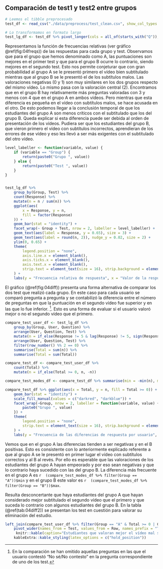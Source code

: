 ## Comparación de test1 y test2 entre grupos

```{r, echo=FALSE, include=FALSE}
# Leemos el tibble preprocesado
test_df <- read_csv("./data/preprocess/test_clean.csv", show_col_types = FALSE)

# Lo transformamos en formato largo
test_lg_df <- test_df %>% pivot_longer(cols = all_of(starts_with("Q")), names_to = "Question", values_to = "Response")
```

Representamos la función de frecuencias relativas (ver gráfico \@ref(fig:04freqs)) de las respuestas para cada grupo y test. Observamos que para el grupo que hemos denominado como A, las puntuaciones son mejores en el primer test y que para el grupo B ocurre lo contrario, siendo mejores en el segundo test. Esto nos permite conjeturar que con gran probabilidad al grupo A se le presentó primero el vídeo bien subtitulado mientras que al grupo B se le presentó el de los subtítulos malos.
Las valoraciones negativas  (0 y 1) son muy similares en los dos grupos respecto del mismo vídeo. Lo mismo pasa con la valoración central (2). Encontramos que en el grupo B hay relativamente más preguntas valoradas con 3 y menos con 4 que en el grupo A en ambos vídeos. Pero mientras que esta diferencia es pequeña en el vídeo con subtítulos malos, se hace acusada en el otro. De esto podemos llegar a la conclusión temporal de que los estudiantes del grupo A son menos críticos con el subtitulado que los del grupo B. Queda explicar si esta diferencia puede ser debida al orden de presentación de los vídeos. Pudiera ser que los estudiantes del grupo B, que vieron primero el vídeo con subtítulos incorrectos, aprendieran de los errores de ese vídeo y eso les llevó a ser más exigentes con el subtitulado del otro vídeo.


```{r 04freqs, out.width="90%", echo=FALSE, fig.cap = "Frecuencias relativas de las respuestas al test."}

level_labeller <- function(variable, value) {
    if (variable == "Group") {
        return(paste0("Grupo ", value))
    } else {
        return(paste0("Test ", value))
    }
}


test_lg_df %>%
    group_by(Group, Test) %>%
    count(Response) %>%
    mutate(n = n / sum(n)) %>%
    ggplot(aes(
        x = Response, y = n,
        fill = factor(Response)
    )) +
    geom_bar(stat = "identity") +
    facet_wrap(~ Group + Test, nrow = 2, labeller = level_labeller) +
    geom_text(aes(label = Response, y = 0.65), size = 3) +
    geom_text(aes(label = round(n, 2)), nudge_y = 0.02, size = 2) +
    ylim(0, 0.65) +
    theme(
        legend.position = "none",
        axis.line.x = element_blank(),
        axis.ticks.x = element_blank(),
        axis.text.x = element_blank(),
        strip.text = element_text(size = 16), strip.background = element_blank()
    ) +
    labs(y = "Frecuencia relativa de respuesta", x = "Valor de la respuesta")
```


El gráfico (\@ref(fig:04diff)) presenta una forma alternativa de comparar los dos test que realizó cada grupo. En este caso para cada usuario se comparó pregunta a pregunta y se contabilizó la diferencia entre el número de preguntas en que la puntuación en el segundo vídeo fue superior y en las que lo fue inferior.
^[En la comparación se han omitido aquellas preguntas en las que el usuario contestó "No sé/No contesto" en la pregunta correspondiente de uno de los test.]. Esto es una forma de evaluar si el usuario valoró mejor o no el segundo vídeo que el primero.


```{r 04diff, out.width="90%", fig.pos="h", echo=FALSE, fig.cap = "Frecuencias absolutas de las diferencias en las respuestas por usuario y grupo."}

compare_test_user_df <- test_lg_df %>%
    group_by(Group, User, Question) %>%
    arrange(User, Question, Test) %>%
    mutate(n = if_else(Response != 5 & lag(Response) != 5, sign(Response - lag(Response)), 0)) %>%
    arrange(User, Question, Test) %>%
    filter(row_number() %% 2 == 0) %>%
    summarise(Total = sum(n)) %>%
    summarise(Total = sum(Total))

compare_test_df <- compare_test_user_df %>%
    count(Total) %>%
    mutate(n = if_else(Total >= 0, n, -n))

compare_test_modes_df <- compare_test_df %>% summarise(min = -min(n), max = max(n))

compare_test_df %>% ggplot(aes(x = Total, y = n, fill = Total >= 0)) +
    geom_bar(stat = "identity") +
    scale_fill_manual(values = c("darkred", "darkblue")) +
    facet_wrap(~Group, nrow = 2, labeller = function(variable, value) {
        paste0("Grupo ", value)
    }) +
    theme(
        legend.position = "none",
        strip.text = element_text(size = 16), strip.background = element_blank()
    ) +
    labs(y = "Frecuencia de las diferencias de respuesta por usuario", x = "Valor de las diferencias entre respuestas")

```

Vemos que en el grupo A las diferencias tienden a ser negativas y en el B positivas. Esto es consistente con lo anteriormente explicado referente a que al grupo A se le presentó en primer lugar el vídeo con subtítulos correctos y al B al revés. Por ello es esperable que las valoraciones de los estudiantes del grupo A hayan empeorado y por eso sean negativas y que lo contrario haya sucedido con las del grupo B. La diferencia más frecuente en el grupo A es `r 
(compare_test_modes_df %>% filter(Group == "A"))$min` y en el grupo B este valor es `r 
(compare_test_modes_df %>% filter(Group == "B"))$max`.

Resulta desconcertante que haya estudiantes del grupo A que hayan considerado mejor subtitulado el segundo vídeo que el primero y que suceda lo contrario con algunos estudiantes del grupo B. En la tabla (\@ref(tab:04diff2)) se presentan los test en cuestión para valorar su eliminación del estudio.


```{r 04diff2, echo=FALSE, fig.cap = "Estudiantes que valoran mejor o igual el vídeo mal subtitulado"}
left_join(compare_test_user_df %>% filter(Group == "A" & Total >= 0 | Group == "B" & Total <= 0), test_df %>% dplyr::select(Row, User, Test) %>%
    pivot_wider(names_from = Test, values_from = Row, names_prefix = "Test")) %>% rename(Diff = Total) %>% arrange(desc(Diff), Group, User) %>%
     knitr::kable(caption="Estudiantes que valoran mejor el vídeo mal subtitulado.", booktabs = TRUE, escape = FALSE) %>%
    kableExtra::kable_styling(latex_options = c("hold_position"))
```